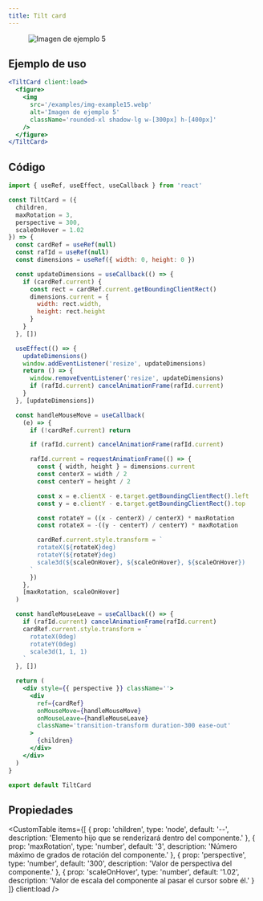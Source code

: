 ```yaml
---
title: Tilt card
---
```



<div className='flex items-center justify-center mx-auto not-prose'>
  <Alert
    title='Pista'
    content='Mueve tu mouse sobre la tarjeta para ver el efecto 3D 🪄.'
    type='default'
    styleVariant='bordered'
    client:load
  />
</div>

<div className='flex items-center justify-center pt-10 pb-20 not-prose'>
  <TiltCard client:load>
    <figure>
      <img
        src='/examples/img-example15.webp'
        alt='Imagen de ejemplo 5'
        className='rounded-xl shadow-lg w-[300px] h-[400px]'
      />
    </figure>
  </TiltCard>
</div>

## Ejemplo de uso

<CodeBlock client:load>

```jsx
<TiltCard client:load>
  <figure>
    <img
      src='/examples/img-example15.webp'
      alt='Imagen de ejemplo 5'
      className='rounded-xl shadow-lg w-[300px] h-[400px]'
    />
  </figure>
</TiltCard>
```

</CodeBlock>

## Código

<CodeBlock client:load>

```jsx
import { useRef, useEffect, useCallback } from 'react'

const TiltCard = ({
  children,
  maxRotation = 3,
  perspective = 300,
  scaleOnHover = 1.02
}) => {
  const cardRef = useRef(null)
  const rafId = useRef(null)
  const dimensions = useRef({ width: 0, height: 0 })

  const updateDimensions = useCallback(() => {
    if (cardRef.current) {
      const rect = cardRef.current.getBoundingClientRect()
      dimensions.current = {
        width: rect.width,
        height: rect.height
      }
    }
  }, [])

  useEffect(() => {
    updateDimensions()
    window.addEventListener('resize', updateDimensions)
    return () => {
      window.removeEventListener('resize', updateDimensions)
      if (rafId.current) cancelAnimationFrame(rafId.current)
    }
  }, [updateDimensions])

  const handleMouseMove = useCallback(
    (e) => {
      if (!cardRef.current) return

      if (rafId.current) cancelAnimationFrame(rafId.current)

      rafId.current = requestAnimationFrame(() => {
        const { width, height } = dimensions.current
        const centerX = width / 2
        const centerY = height / 2

        const x = e.clientX - e.target.getBoundingClientRect().left
        const y = e.clientY - e.target.getBoundingClientRect().top

        const rotateY = ((x - centerX) / centerX) * maxRotation
        const rotateX = -((y - centerY) / centerY) * maxRotation

        cardRef.current.style.transform = `
        rotateX(${rotateX}deg)
        rotateY(${rotateY}deg)
        scale3d(${scaleOnHover}, ${scaleOnHover}, ${scaleOnHover})
      `
      })
    },
    [maxRotation, scaleOnHover]
  )

  const handleMouseLeave = useCallback(() => {
    if (rafId.current) cancelAnimationFrame(rafId.current)
    cardRef.current.style.transform = `
      rotateX(0deg)
      rotateY(0deg)
      scale3d(1, 1, 1)
    `
  }, [])

  return (
    <div style={{ perspective }} className=''>
      <div
        ref={cardRef}
        onMouseMove={handleMouseMove}
        onMouseLeave={handleMouseLeave}
        className='transition-transform duration-300 ease-out'
      >
        {children}
      </div>
    </div>
  )
}

export default TiltCard
```

</CodeBlock>

## Propiedades

<CustomTable
  items={[
    {
      prop: 'children',
      type: 'node',
      default: '--',
      description: 'Elemento hijo que se renderizará dentro del componente.'
    },
    {
      prop: 'maxRotation',
      type: 'number',
      default: '3',
      description: 'Número máximo de grados de rotación del componente.'
    },
    {
      prop: 'perspective',
      type: 'number',
      default: '300',
      description: 'Valor de perspectiva del componente.'
    },
    {
      prop: 'scaleOnHover',
      type: 'number',
      default: '1.02',
      description: 'Valor de escala del componente al pasar el cursor sobre él.'
    }
  ]}
  client:load
/>
